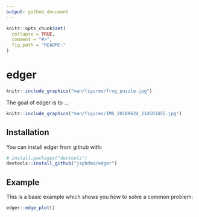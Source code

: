 ```yaml
---
output: github_document
---
```


<!-- README.md is generated from README.Rmd. Please edit that file -->

```r
knitr::opts_chunk$set(
  collapse = TRUE,
  comment = "#>",
  fig.path = "README-"
)
```

# edger

```r
knitr::include_graphics("man/figures/frog_puzzle.jpg")
```

The goal of edger is to ...

```r
knitr::include_graphics("man/figures/IMG_20180624_214503455.jpg")
```

## Installation

You can install edger from github with:

```r
# install.packages("devtools")
devtools::install_github("jsphdms/edger")
```

## Example

This is a basic example which shows you how to solve a common problem:

```r
edger::edge_plot()
```

